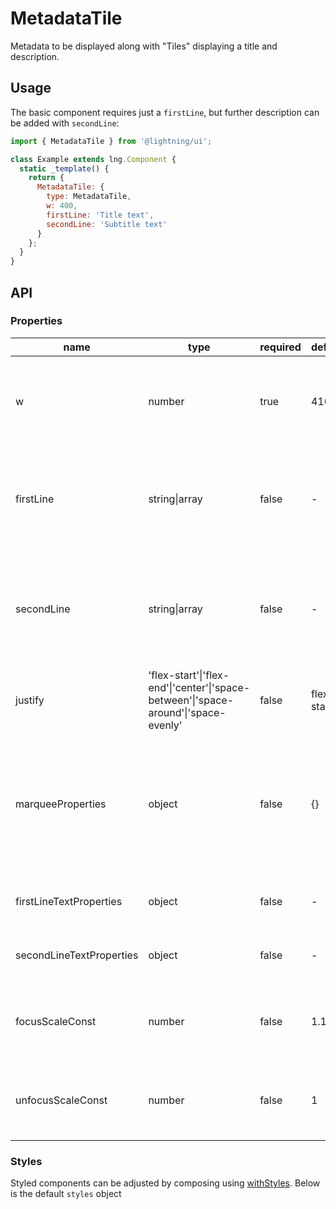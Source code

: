 
# MetadataTile

Metadata to be displayed along with "Tiles" displaying a title and description.

## Usage

The basic component requires just a `firstLine`, but further description can be added with `secondLine`:

```js
import { MetadataTile } from '@lightning/ui';

class Example extends lng.Component {
  static _template() {
    return {
      MetadataTile: {
        type: MetadataTile,
        w: 400,
        firstLine: 'Title text',
        secondLine: 'Subtitle text'
      }
    };
  }
}
```

<Canvas>
  <Story id="elements-metadatatile--basic" />
</Canvas>

## API

### Properties

| name                     | type                                                                                | required | default    | description                                                                                                                              |
| ------------------------ | ----------------------------------------------------------------------------------- | -------- | ---------- | ---------------------------------------------------------------------------------------------------------------------------------------- |
| w                        | number                                                                              | true     | 410        | width of the entire component, and necessary to compute the focus width                                                                  |
| firstLine                | string\|array                                                                       | false    | -          | used as the "content" in an [InlineContent](?path=/docs/inlinecontent--basic) component and generates the title line                     |
| secondLine               | string\|array                                                                       | false    | -          | used as the "content" in an [InlineContent](?path=/docs/inlinecontent--basic) component and generates the subtitle line                  |
| justify                  | 'flex-start'\|'flex-end'\|'center'\|'space-between'\|'space-around'\|'space-evenly' | false    | flex-start | alignment of first line flexbox content                                                                                                  |
| marqueeProperties        | object                                                                              | false    | {}         | properties to update the first line marquee scrolling (see [Marquee](?path=/docs/marquee--basic) component for all available properties) |
| firstLineTextProperties  | object                                                                              | false    | -          | font properties to apply to the first line                                                                                               |
| secondLineTextProperties | object                                                                              | false    | -          | font properties to apply to the second line                                                                                              |
| focusScaleConst          | number                                                                              | false    | 1.12       | adds a custom scale of the component's width on focus                                                                                    |
| unfocusScaleConst        | number                                                                              | false    | 1          | adds a custom scale of the component's width on unfocus                                                                                  |

### Styles

Styled components can be adjusted by composing using [withStyles](?path=/docs/mixins-withstyles--basic). Below is the default `styles` object

<Theme theme={MetadataTile.styles} />
